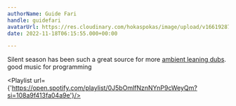 ```yaml
---
authorName: Guide Fari
handle: guidefari
avatarUrl: https://res.cloudinary.com/hokaspokas/image/upload/v1661928720/bar_shpohc.png
date: 2022-11-18T06:15:55.000+00:00

---
```

Silent season has been such a great source for more [ambient leaning dubs](https://open.spotify.com/playlist/4LkfRKywcjlVpnzjcl9f6x?si=76d10b5d3e1a4921). good music for programming

<Track url={ 'https://open.spotify.com/track/50O8VRTtJNPpr9LsunwXWf?si=b5c533199d9b475f' } genres={['ambient', 'dub']} />

<Playlist url={'https://open.spotify.com/playlist/0J5bOmlfNznNYnP9cWeyQm?si=108a9f413fa04a9e'}/>